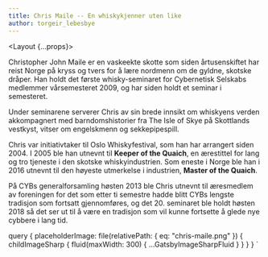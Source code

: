 ```yaml
---
title: Chris Maile -- En whiskykjenner uten like
author: torgeir_lebesbye
---
```



<Layout {...props}>

<PersonImage src={props.data.placeholderImage} />

Christopher John Maile er en vaskeekte skotte som siden årtusenskiftet har reist Norge på kryss og tvers for å lære nordmenn
om de gyldne, skotske dråper. Han holdt det første whisky-seminaret for Cybernetisk Selskabs medlemmer vårsemesteret 2009,
og har siden holdt et seminar i semesteret.

Under seminarene serverer Chris av sin brede innsikt om whiskyens verden akkompagnert med barndomshistorier
fra The Isle of Skye på Skottlands vestkyst, vitser om engelskmenn og sekkepipespill.

Chris var initiativtaker til Oslo Whiskyfestival, som han har arrangert siden 2004.
I 2005 ble han utnevnt til **Keeper of the Quaich**, en ærestittel for lang og tro tjeneste i den skotske whiskyindustrien.
Som eneste i Norge ble han i 2016 utnevnt til den høyeste utmerkelse i industrien, **Master of the Quaich**.

På CYBs generalforsamling høsten 2013 ble Chris utnevnt til æresmedlem av foreningen for
det som etter ti semestre hadde blitt CYBs lengste tradisjon som fortsatt gjennomføres,
og det 20. seminaret ble holdt høsten 2018 så det ser ut til å være en tradisjon som vil
kunne fortsette å glede nye cybbere i lang tid.

</Layout>

  query {
    placeholderImage: file(relativePath: { eq: "chris-maile.png" }) {
      childImageSharp {
        fluid(maxWidth: 300) {
          ...GatsbyImageSharpFluid
        }
      }
    }
  }
`
